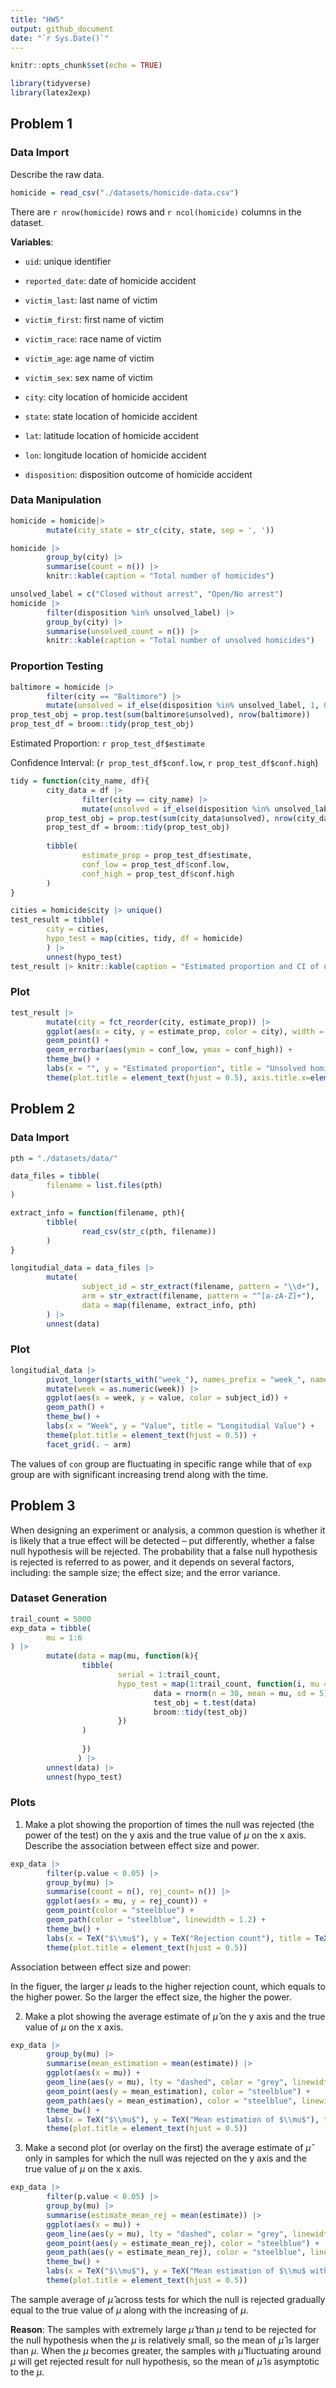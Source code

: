 ```yaml
---
title: "HW5"
output: github_document
date: "`r Sys.Date()`"
---
```


```r
knitr::opts_chunk$set(echo = TRUE)
```

```r
library(tidyverse)
library(latex2exp)
```


## Problem 1
### Data Import
Describe the raw data. 
```r
homicide = read_csv("./datasets/homicide-data.csv") 
```
There are `r nrow(homicide)` rows and `r ncol(homicide)` columns in the dataset.

**Variables**:

- `uid`: unique identifier

- `reported_date`: date of homicide accident

- `victim_last`: last name of victim

- `victim_first`: first name of victim

- `victim_race`: race name of victim

- `victim_age`: age name of victim

- `victim_sex`: sex name of victim

- `city`: city location of homicide accident

- `state`: state location of homicide accident

- `lat`: latitude location of homicide accident

- `lon`: longitude location of homicide accident

- `disposition`: disposition outcome of homicide accident
  
### Data Manipulation
```r
homicide = homicide|>
        mutate(city_state = str_c(city, state, sep = ', '))
```

```r
homicide |> 
        group_by(city) |>
        summarise(count = n()) |>
        knitr::kable(caption = "Total number of homicides")
```

```r
unsolved_label = c("Closed without arrest", "Open/No arrest")
homicide |>
        filter(disposition %in% unsolved_label) |>
        group_by(city) |>
        summarise(unsolved_count = n()) |>
        knitr::kable(caption = "Total number of unsolved homicides")
```
### Proportion Testing
```r
baltimore = homicide |> 
        filter(city == "Baltimore") |>
        mutate(unsolved = if_else(disposition %in% unsolved_label, 1, 0))
prop_test_obj = prop.test(sum(baltimore$unsolved), nrow(baltimore))
prop_test_df = broom::tidy(prop_test_obj)
```
Estimated Proportion: `r prop_test_df$estimate`

Confidence Interval: (`r prop_test_df$conf.low`, `r prop_test_df$conf.high`)

```r
tidy = function(city_name, df){
        city_data = df |> 
                filter(city == city_name) |> 
                mutate(unsolved = if_else(disposition %in% unsolved_label, 1, 0))
        prop_test_obj = prop.test(sum(city_data$unsolved), nrow(city_data))
        prop_test_df = broom::tidy(prop_test_obj)
        
        tibble(
                estimate_prop = prop_test_df$estimate,
                conf_low = prop_test_df$conf.low,
                conf_high = prop_test_df$conf.high
        )
}
```

```r
cities = homicide$city |> unique()
test_result = tibble(
        city = cities,
        hypo_test = map(cities, tidy, df = homicide)
        ) |> 
        unnest(hypo_test)
test_result |> knitr::kable(caption = "Estimated proportion and CI of unsolved homicides")
```

### Plot

```r
test_result |>
        mutate(city = fct_reorder(city, estimate_prop)) |>
        ggplot(aes(x = city, y = estimate_prop, color = city), width = 100) +
        geom_point() +
        geom_errorbar(aes(ymin = conf_low, ymax = conf_high)) +
        theme_bw() +
        labs(x = "", y = "Estimated proportion", title = "Unsolved homicide proportion") +
        theme(plot.title = element_text(hjust = 0.5), axis.title.x=element_blank(), axis.text.x=element_blank(), axis.ticks.x=element_blank())
```


## Problem 2
### Data Import

```r
pth = "./datasets/data/"

data_files = tibble(
        filename = list.files(pth)
)

extract_info = function(filename, pth){
        tibble(
                read_csv(str_c(pth, filename))
        )
}

longitudial_data = data_files |>
        mutate(
                subject_id = str_extract(filename, pattern = "\\d+"),
                arm = str_extract(filename, pattern = "^[a-zA-Z]+"),
                data = map(filename, extract_info, pth)
        ) |> 
        unnest(data)
```


### Plot
```r
longitudial_data |> 
        pivot_longer(starts_with("week_"), names_prefix = "week_", names_to = "week") |>
        mutate(week = as.numeric(week)) |>
        ggplot(aes(x = week, y = value, color = subject_id)) +
        geom_path() +
        theme_bw() +
        labs(x = "Week", y = "Value", title = "Longitudial Value") +
        theme(plot.title = element_text(hjust = 0.5)) + 
        facet_grid(. ~ arm)
```
The values of `con` group are fluctuating in specific range while that of `exp` group are with significant increasing trend along with the time.

## Problem 3
When designing an experiment or analysis, a common question is whether it is likely that a true effect will be detected – put differently, whether a false null hypothesis will be rejected. The probability that a false null hypothesis is rejected is referred to as power, and it depends on several factors, including: the sample size; the effect size; and the error variance.

### Dataset Generation
```r
trail_count = 5000
exp_data = tibble(
        mu = 1:6
) |> 
        mutate(data = map(mu, function(k){
                tibble(
                        serial = 1:trail_count,
                        hypo_test = map(1:trail_count, function(i, mu = k){
                                data = rnorm(n = 30, mean = mu, sd = 5)
                                test_obj = t.test(data)
                                broom::tidy(test_obj)
                        })
                )
                
                })
               ) |>
        unnest(data) |> 
        unnest(hypo_test)
```


### Plots
1. Make a plot showing the proportion of times the null was rejected (the power of the test) on the y axis and the true value of $\mu$ on the x axis. Describe the association between effect size and power.

```r
exp_data |>
        filter(p.value < 0.05) |>
        group_by(mu) |>
        summarise(count = n(), rej_count= n()) |>
        ggplot(aes(x = mu, y = rej_count)) +
        geom_point(color = "steelblue") + 
        geom_path(color = "steelblue", linewidth = 1.2) +
        theme_bw() +
        labs(x = TeX("$\\mu$"), y = TeX("Rejection count"), title = TeX("Rejection count - $\\mu$")) +
        theme(plot.title = element_text(hjust = 0.5))
```
Association between effect size and power: 

In the figuer, the larger $\mu$ leads to the higher rejection count, which equals to the higher power.
So the larger the effect size, the higher the power.


2. Make a plot showing the average estimate of $\hat{\mu}$ on the y axis and the true value of $\mu$ on the x axis.
```r
exp_data |>
        group_by(mu) |>
        summarise(mean_estimation = mean(estimate)) |>
        ggplot(aes(x = mu)) +
        geom_line(aes(y = mu), lty = "dashed", color = "grey", linewidth = 1.2) +
        geom_point(aes(y = mean_estimation), color = "steelblue") +
        geom_path(aes(y = mean_estimation), color = "steelblue", linewidth = 1) +
        theme_bw() +
        labs(x = TeX("$\\mu$"), y = TeX("Mean estimation of $\\mu$"), title = TeX("Mean of $\\hat{\\mu}$ - $\\mu$")) +
        theme(plot.title = element_text(hjust = 0.5))
```

3. Make a second plot (or overlay on the first) the average estimate of $\hat{\mu}$ only in samples for which the null was rejected on the y axis and the true value of $\mu$ on the x axis. 
```r
exp_data |>
        filter(p.value < 0.05) |>
        group_by(mu) |>
        summarise(estimate_mean_rej = mean(estimate)) |>
        ggplot(aes(x = mu)) +
        geom_line(aes(y = mu), lty = "dashed", color = "grey", linewidth = 1.2) +
        geom_point(aes(y = estimate_mean_rej), color = "steelblue") +
        geom_path(aes(y = estimate_mean_rej), color = "steelblue", linewidth = 1) + 
        theme_bw() +
        labs(x = TeX("$\\mu$"), y = TeX("Mean estimation of $\\mu$ within rejected samples"), title = TeX("Mean of $\\hat{\\mu}$(Rejection) - $\\mu$")) +
        theme(plot.title = element_text(hjust = 0.5))
```


The sample average of $\hat{\mu}$ across tests for which the null is rejected gradually equal to the true value of $\mu$ along with the increasing of $\mu$.

**Reason**: The samples with extremely large $\hat{\mu}$ than $\mu$ tend to be rejected for the null hypothesis when the $\mu$ is relatively small, so the mean of $\hat{\mu}$ is larger than $\mu$. When the $\mu$ becomes greater, the samples with $\hat{\mu}$ fluctuating around $\mu$ will get rejected result for null hypothesis, so the mean of $\hat{\mu}$ is asymptotic to the $\mu$.

